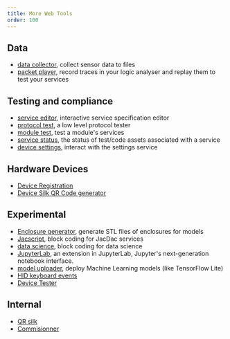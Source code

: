 ```yaml
---
title: More Web Tools
order: 100
---
```


## Data

-   [data collector](/tools/collector/), collect sensor data to files
-   [packet player](/tools/player/), record traces in your logic analyser and replay them to test your services

## Testing and compliance

-   [service editor](/tools/service-editor/), interactive service specification editor
-   [protocol test](/tools/prototest/), a low level protocol tester
-   [module test](/tools/device-tester/), test a module's services
-   [service status](/tools/service-status), the status of test/code assets associated with a service
-   [device settings](/tools/settings/), interact with the settings service

## Hardware Devices

-   [Device Registration](/tools/device-registration/)
-   [Device Silk QR Code generator](/tools/device-qr-code/)

## Experimental

-   [Enclosure generator](/tools/enclosure), generate STL files of enclosures for models
-   [Jacscript](/editors/jacscript/), block coding for JacDac services
-   [data science](/editors/data/), block coding for data science
-   [JupyterLab](/tools/jupyterlab/), an extension in JupyterLab, Jupyter's next-generation notebook interface.
-   [model uploader](/tools/model-uploader/), deploy Machine Learning models (like TensorFlow Lite)
-   [HID keyboard events](/tools/hid-events/)
-   [Device Tester](/tools/device-tester/)

## Internal

-   [QR silk](/tools/qr-silk/)
-   [Commisionner](/tools/commisionner/)

